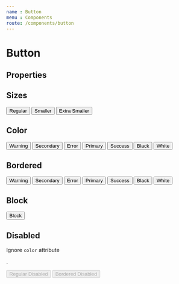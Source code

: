 ```yaml
---
name : Button
menu : Components
route: /components/button
---
```



# Button

## Properties
<PropsTable of={Button} />

## Sizes

<Playground>
    <Button>
        Regular
    </Button>
    <Button size="sm">
        Smaller
    </Button>
    <Button size="xs">
        Extra Smaller
    </Button>
</Playground>

## Color

<Playground>
    <Button color="warning">
        Warning
    </Button>
    <Button color="secondary">
        Secondary
    </Button>
    <Button color="error">
        Error
    </Button>
    <Button color="primary">
        Primary
    </Button>
    <Button color="success">
        Success
    </Button>
    <Button color="black">
        Black
    </Button>
    <Button color="white">
        White
    </Button>
</Playground>

## Bordered

<Playground>
    <Button bordered color="warning">
        Warning
    </Button>
    <Button bordered color="secondary">
        Secondary
    </Button>
    <Button bordered color="error">
        Error
    </Button>
    <Button bordered color="primary">
        Primary
    </Button>
    <Button bordered color="success">
        Success
    </Button>
    <Button bordered color="black">
        Black
    </Button>
    <Button bordered color="white">
        White
    </Button>
</Playground>

## Block

<Playground>
    <Button block>
        Block
    </Button>
</Playground>

## Disabled
Ignore `color` attribute

.

<Playground>
    <Button color="black" disabled>
        Regular Disabled
    </Button>
    <Button color="red" bordered disabled>
        Bordered Disabled
    </Button>
</Playground>
